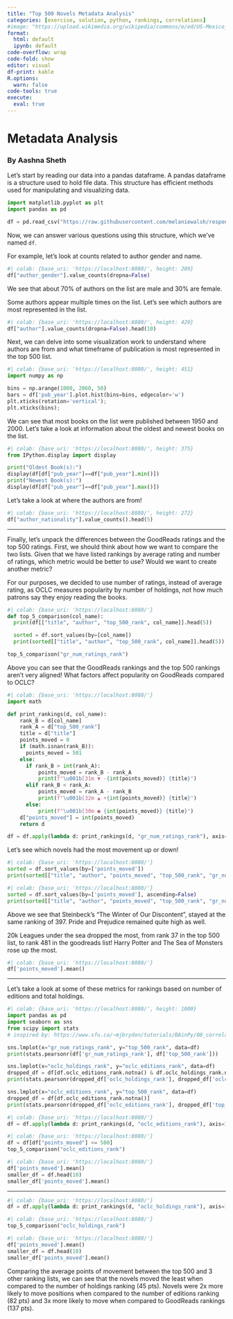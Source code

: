 ```yaml
---
title: "Top 500 Novels Metadata Analysis"
categories: [exercise, solution, python, rankings, correlations]
#image: "https://upload.wikimedia.org/wikipedia/commons/e/ed/US-Mexico_barrier_map.png"
format: 
  html: default
  ipynb: default
code-overflow: wrap
code-fold: show
editor: visual
df-print: kable
R.options:
  warn: false
code-tools: true
execute:
  eval: true
---
```


# Metadata Analysis

### By Aashna Sheth

Let's start by reading our data into a pandas dataframe. A pandas dataframe is a structure used to hold file data. This structure has efficient methods used for manipulating and visualizing data.

```python
import matplotlib.pyplot as plt
import pandas as pd

df = pd.read_csv("https://raw.githubusercontent.com/melaniewalsh/responsible-datasets-in-context/refs/heads/main/datasets/top-500-novels/top-500-novels-metadata_2025-01-11.csv", sep=',', header=0, low_memory=False)
```

Now, we can answer various questions using this structure, which we've named `df`.

For example, let's look at counts related to author gender and name.

```python
#| colab: {base_uri: 'https://localhost:8080/', height: 209}
df["author_gender"].value_counts(dropna=False)
```

We see that about 70% of authors on the list are male and 30% are female.

Some authors appear multiple times on the list. Let's see which authors are most represented in the list.

```python
#| colab: {base_uri: 'https://localhost:8080/', height: 429}
df["author"].value_counts(dropna=False).head(10)
```

Next, we can delve into some visualization work to understand where authors are from and what timeframe of publication is most represented in the top 500 list.

```python
#| colab: {base_uri: 'https://localhost:8080/', height: 451}
import numpy as np

bins = np.arange(1000, 2060, 50)
bars = df['pub_year'].plot.hist(bins=bins, edgecolor='w')
plt.xticks(rotation='vertical');
plt.xticks(bins);
```

We can see that most books on the list were published between 1950 and 2000. Let's take a look at information about the oldest and newest books on the list.

```python
#| colab: {base_uri: 'https://localhost:8080/', height: 375}
from IPython.display import display

print("Oldest Book(s):")
display(df[df["pub_year"]==df["pub_year"].min()])
print("Newest Book(s):")
display(df[df["pub_year"]==df["pub_year"].max()])
```

Let's take a look at where the authors are from!


```python
#| colab: {base_uri: 'https://localhost:8080/', height: 272}
df["author_nationality"].value_counts().head(5)
```



---


Finally, let's unpack the differences between the GoodReads ratings and the top 500 ratings. First, we should think about how we want to compare the two lists. Given that we have listed rankings by average rating and number of ratings, which metric would be better to use? Would we want to create another metric?

For our purposes, we decided to use number of ratings, instead of average rating, as OCLC measures popularity by number of holdings, not how much patrons say they enjoy reading the books.

```python
#| colab: {base_uri: 'https://localhost:8080/'}
def top_5_comparison(col_name):
  print(df[["title", "author", "top_500_rank", col_name]].head(5))

  sorted = df.sort_values(by=[col_name])
  print(sorted[["title", "author", "top_500_rank", col_name]].head(5))

top_5_comparison("gr_num_ratings_rank")
```

Above you can see that the GoodReads rankings and the top 500 rankings aren't very aligned!
What factors affect popularity on GoodReads compared to OCLC?

```python
#| colab: {base_uri: 'https://localhost:8080/'}
import math

def print_rankings(d, col_name):
    rank_B = d[col_name]
    rank_A = d["top_500_rank"]
    title = d["title"]
    points_moved = 0
    if (math.isnan(rank_B)):
      points_moved = 501
    else:
      if rank_B > int(rank_A):
          points_moved = rank_B - rank_A
          print(f"\u001b[31m ▼ -{int(points_moved)} {title}")
      elif rank_B < rank_A:
          points_moved = rank_A - rank_B
          print(f"\u001b[32m ▲ +{int(points_moved)} {title}")
      else:
          print(f"\u001b[30m ● {int(points_moved)} {title}")
    d["points_moved"] = int(points_moved)
    return d

df = df.apply(lambda d: print_rankings(d, "gr_num_ratings_rank"), axis=1)
```

Let's see which novels had the most movement up or down!

```python
#| colab: {base_uri: 'https://localhost:8080/'}
sorted = df.sort_values(by=['points_moved'])
print(sorted[["title", "author", "points_moved", "top_500_rank", "gr_num_ratings_rank"]].head(10).to_string(index=False))
```

```python
#| colab: {base_uri: 'https://localhost:8080/'}
sorted = df.sort_values(by=['points_moved'], ascending=False)
print(sorted[["title", "author", "points_moved", "top_500_rank", "gr_num_ratings_rank"]].head(10).to_string(index=False))
```

Above we see that Steinbeck's "The Winter of Our Discontent", stayed at the same ranking of 397. Pride and Prejudice remained quite high as well.

20k Leagues under the sea dropped the most, from rank 37 in the top 500 list, to rank 481 in the goodreads list! Harry Potter and The Sea of Monsters rose up the most.

```python
#| colab: {base_uri: 'https://localhost:8080/'}
df['points_moved'].mean()
```



---


Let's take a look at some of these metrics for rankings based on number of editions and total holdings.

```python
#| colab: {base_uri: 'https://localhost:8080/', height: 1000}
import pandas as pd
import seaborn as sns
from scipy import stats
# inspired by: https://www.sfu.ca/~mjbrydon/tutorials/BAinPy/08_correlation.html

sns.lmplot(x="gr_num_ratings_rank", y="top_500_rank", data=df)
print(stats.pearsonr(df['gr_num_ratings_rank'], df['top_500_rank']))

sns.lmplot(x="oclc_holdings_rank", y="oclc_editions_rank", data=df)
dropped_df = df[df.oclc_editions_rank.notna() & df.oclc_holdings_rank.notna()]
print(stats.pearsonr(dropped_df['oclc_holdings_rank'], dropped_df['oclc_editions_rank']))

sns.lmplot(x="oclc_editions_rank", y="top_500_rank", data=df)
dropped_df = df[df.oclc_editions_rank.notna()]
print(stats.pearsonr(dropped_df['oclc_editions_rank'], dropped_df['top_500_rank']))
```

```python
#| colab: {base_uri: 'https://localhost:8080/'}
df = df.apply(lambda d: print_rankings(d, "oclc_editions_rank"), axis=1)
```

```python
#| colab: {base_uri: 'https://localhost:8080/'}
df = df[df["points_moved"] <= 500]
top_5_comparison("oclc_editions_rank")
```

```python
#| colab: {base_uri: 'https://localhost:8080/'}
df['points_moved'].mean()
smaller_df = df.head(10)
smaller_df['points_moved'].mean()
```



---


```python
#| colab: {base_uri: 'https://localhost:8080/'}
df = df.apply(lambda d: print_rankings(d, "oclc_holdings_rank"), axis=1)
```

```python
#| colab: {base_uri: 'https://localhost:8080/'}
top_5_comparison("oclc_holdings_rank")
```

```python
#| colab: {base_uri: 'https://localhost:8080/'}
df['points_moved'].mean()
smaller_df = df.head(10)
smaller_df['points_moved'].mean()
```

Comparing the average points of movement between the top 500 and 3 other ranking lists, we can see that the novels moved the least when compared to the number of holdings ranking (45 pts). Novels were 2x more likely to move positions when compared to the number of editions ranking (82 pts) and 3x more likely to move when compared to GoodReads rankings (137 pts).


